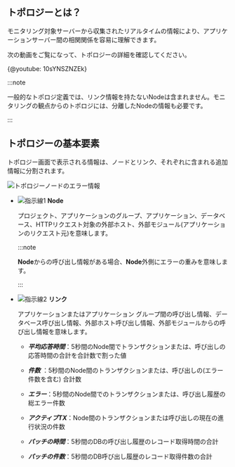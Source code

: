 ## トポロジーとは？

モニタリング対象サーバーから収集されたリアルタイムの情報により、アプリケーションサーバー間の相関関係を容易に理解できます。

次の動画をご覧になって、トポロジーの詳細を確認してください。

{@youtube: 10sYNSZNZEk}

:::note

一般的なトポロジ定義では、リンク情報を持たないNodeは含まれません。モニタリングの観点からのトポロジには、分離したNodeの情報も必要です。

:::

## トポロジーの基本要素

トポロジー画面で表示される情報は、ノードとリンク、それぞれに含まれる追加情報に分割されます。

![トポロジーノードのエラー情報](/img/topology-element.png)

-   ![指示線1](/img/number-01.png) **Node** 

    プロジェクト、アプリケーションのグループ、アプリケーション、データベース、HTTPリクエスト対象の外部ホスト、外部モジュール(アプリケーションのリクエスト元)を意味します。

    :::note

    **Node**からの呼び出し情報がある場合、**Node**外側にエラーの重みを意味します。

    :::

-   ![指示線2](/img/number-02.png) **リンク**

    アプリケーションまたはアプリケーション グループ間の呼び出し情報、データベース呼び出し情報、外部ホスト呼び出し情報、外部モジュールからの呼び出し情報を意味します。

    -   **_平均応答時間_**：5秒間のNode間でトランザクションまたは、呼び出しの応答時間の合計を合計数で割った値

    -   **_件数_** ：5秒間のNode間のトランザクションまたは、呼び出しの(エラー件数を含む) 合計数

    -   **_エラー_**：5秒間のNode間でのトランザクションまたは、呼び出し履歴の総エラー件数

    -   **_アクティブTX_**：Node間のトランザクションまたは呼び出しの現在の進行状況の件数

    -   **_パッチの時間_**：5秒間のDBの呼び出し履歴のレコード取得時間の合計

    -   **_パッチの件数_**：5秒間のDB呼び出し履歴のレコード取得件数の合計
